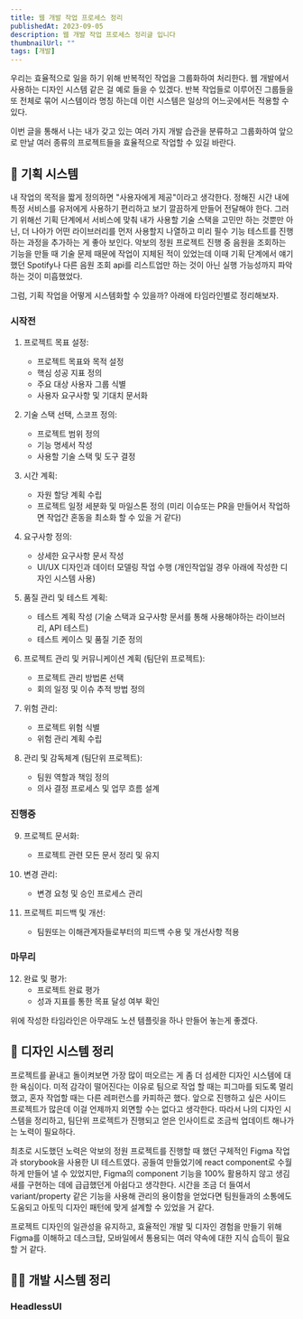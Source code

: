 ```yaml
---
title: 웹 개발 작업 프로세스 정리
publishedAt: 2023-09-05
description: 웹 개발 작업 프로세스 정리글 입니다
thumbnailUrl: ""
tags: [개발]
---
```


우리는 효율적으로 일을 하기 위해 반복적인 작업을 그룹화하여 처리한다. 웹 개발에서 사용하는 디자인 시스템 같은 걸 예로 들을 수 있겠다. 반복 작업들로 이루어진 그룹들을 또 전체로 묶어 시스템이라 명칭 하는데 이런 시스템은 일상의 어느곳에서든 적용할 수 있다.

이번 글을 통해서 나는 내가 갖고 있는 여러 가지 개발 습관을 분류하고 그룹화하여 앞으로 만날 여러 종류의 프로젝트들을 효율적으로 작업할 수 있길 바란다.

## 📝 기획 시스템

내 작업의 목적을 짧게 정의하면 "사용자에게 제공"이라고 생각한다. 정해진 시간 내에 특정 서비스를 유저에게 사용하기 편리하고 보기 깔끔하게 만들어 전달해야 한다.
그러기 위해선 기획 단계에서 서비스에 맞춰 내가 사용할 기술 스택을 고민만 하는 것뿐만 아닌, 더 나아가 어떤 라이브러리를 먼저 사용할지 나열하고 미리 필수 기능 테스트를 진행하는 과정을 추가하는 게 좋아 보인다. 악보의 정원 프로젝트 진행 중 음원을 조회하는 기능을 만들 때 기술 문제 때문에 작업이 지체된 적이 있었는데 이때 기획 단계에서 얘기했던 Spotify나 다른 음원 조회 api를 리스트업만 하는 것이 아닌 실행 가능성까지 파악하는 것이 미흡했었다.

그럼, 기획 작업을 어떻게 시스템화할 수 있을까? 아래에 타임라인별로 정리해보자.

### 시작전

1. 프로젝트 목표 설정:

   - 프로젝트 목표와 목적 설정
   - 핵심 성공 지표 정의
   - 주요 대상 사용자 그룹 식별
   - 사용자 요구사항 및 기대치 문서화

2. 기술 스택 선택, 스코프 정의:
   - 프로젝트 범위 정의
   - 기능 명세서 작성
   - 사용할 기술 스택 및 도구 결정
3. 시간 계획:

   - 자원 할당 계획 수립
   - 프로젝트 일정 세분화 및 마일스톤 정의 (미리 이슈또는 PR을 만들어서 작업하면 작업간 혼동을 최소화 할 수 있을 거 같다)

4. 요구사항 정의:
   - 상세한 요구사항 문서 작성
   - UI/UX 디자인과 데이터 모델링 작업 수행 (개인작업일 경우 아래에 작성한 디자인 시스템 사용)
5. 품질 관리 및 테스트 계획:
   - 테스트 계획 작성 (기술 스택과 요구사항 문서를 통해 사용해야하는 라이브러리, API 테스트)
   - 테스트 케이스 및 품질 기준 정의
6. 프로젝트 관리 및 커뮤니케이션 계획 (팀단위 프로젝트):
   - 프로젝트 관리 방법론 선택
   - 회의 일정 및 이슈 추적 방법 정의
7. 위험 관리:

   - 프로젝트 위험 식별
   - 위험 관리 계획 수립

8. 관리 및 감독체계 (팀단위 프로젝트):
   - 팀원 역할과 책임 정의
   - 의사 결정 프로세스 및 업무 흐름 설계

### 진행중

9. 프로젝트 문서화:

   - 프로젝트 관련 모든 문서 정리 및 유지

10. 변경 관리:

    - 변경 요청 및 승인 프로세스 관리

11. 프로젝트 피드백 및 개선:
    - 팀원또는 이해관계자들로부터의 피드백 수용 및 개선사항 적용

### 마무리

12. 완료 및 평가:
    - 프로젝트 완료 평가
    - 성과 지표를 통한 목표 달성 여부 확인

위에 작성한 타임라인은 아무래도 노션 템플릿을 하나 만들어 놓는게 좋겠다.

## 🎨 디자인 시스템 정리

프로젝트를 끝내고 돌이켜보면 가장 많이 떠오르는 게 좀 더 섬세한 디자인 시스템에 대한 욕심이다.
미적 감각이 떨어진다는 이유로 팀으로 작업 할 때는 피그마를 되도록 멀리했고, 혼자 작업할 때는 다른 레퍼런스를 카피하곤 했다. 앞으로 진행하고 싶은 사이드 프로젝트가 많은데 이걸 언제까지 외면할 수는 없다고 생각한다. 따라서 나의 디자인 시스템을 정리하고, 팀단위 프로젝트가 진행되고 얻은 인사이트로 조금씩 업데이트 해나가는 노력이 필요하다.

최초로 시도했던 노력은 악보의 정원 프로젝트를 진행할 때 했던 구체적인 Figma 작업과 storybook을 사용한 UI 테스트였다. 공들여 만들었기에 react component로 수월하게 만들어 낼 수 있었지만, Figma의 component 기능을 100% 활용하지 않고 생김새를 구현하는 데에 급급했던게 아쉽다고 생각한다. 시간을 조금 더 들여서 variant/property 같은 기능을 사용해 관리의 용이함을 얻었다면 팀원들과의 소통에도 도움되고 아토믹 디자인 패턴에 맞게 설계할 수 있었을 거 같다.

프로젝트 디자인의 일관성을 유지하고, 효율적인 개발 및 디자인 경험을 만들기 위해 Figma를 이해하고 데스크탑, 모바일에서 통용되는 여러 약속에 대한 지식 습득이 필요할 거 같다.

## 🧑‍💻 개발 시스템 정리

### HeadlessUI
